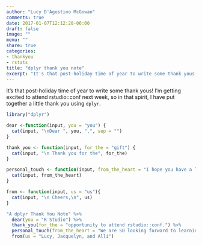 ```yaml
---
author: "Lucy D'Agostino McGowan"
comments: true
date: 2017-01-07T12:12:28-06:00
draft: false
image: ""
menu: ""
share: true
categories:
- thankyou
- rstats
title: "dplyr thank you note"
excerpt: "It's that post-holiday time of year to write some thank yous! I'm getting excited to attend rstudio::conf next week, so in that spirit, I have put together a little thank you using dplyr"
---
```



It's that post-holiday time of year to write some thank yous! I'm getting excited to attend rstudio::conf next week, so in that spirit, I have put together a little thank you using `dplyr`.
```r
library("dplyr")
```

```r
dear <-function(input, you = "you") {
  cat(input, "\nDear ", you, ",", sep = "")
}

thank_you <- function(input, for_the = "gift") {
  cat(input, "\n Thank you for the", for_the)
}

personal_touch <- function(input, from_the_heart = "I hope you have a lovely New Year!") {
  cat(input, from_the_heart)
}

from <- function(input, us = "us"){
  cat(input, "\n Cheers,\n", us)
}
```


```r
"A dplyr Thank You Note" %>%
  dear(you = "R Studio") %>%
  thank_you(for_the = "opportunity to attend rstudio::conf.") %>%
  personal_touch(from_the_heart = "We are SO looking forward to learning from and with you all.") %>%
  from(us = "Lucy, Jacquelyn, and Alli")
```



